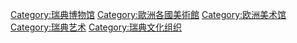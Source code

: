 [[Category:瑞典博物馆|Category:瑞典博物馆]]
[[Category:歐洲各國美術館|Category:歐洲各國美術館]]
[[Category:欧洲美术馆|Category:欧洲美术馆]]
[[Category:瑞典艺术|Category:瑞典艺术]]
[[Category:瑞典文化组织|Category:瑞典文化组织]]